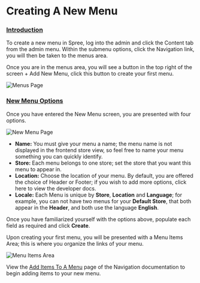 # Creating A New Menu

### [Introduction](creating-a-new-menu.md#introduction) <a id="introduction"></a>

To create a new menu in Spree, log into the admin and click the Content tab from the admin menu. Within the submenu options, click the Navigation link, you will then be taken to the menus area.

Once you are in the menus area, you will see a button in the top right of the screen + Add New Menu, click this button to create your first menu.



![Menus Page](..//images/image%20%281%29%20%281%29.png)

### [New Menu Options](creating-a-new-menu.md#new-menu-options) <a id="new-menu-options"></a>

Once you have entered the New Menu screen, you are presented with four options.



![New Menu Page](..//images/image%20%282%29.png)

* **Name:** You must give your menu a name; the menu name is not displayed in the frontend store view, so feel free to name your menu something you can quickly identify.
* **Store:** Each menu belongs to one store; set the store that you want this menu to appear in.
* **Location:** Choose the location of your menu. By default, you are offered the choice of Header or Footer; if you wish to add more options, click here to view the developer docs.
* **Locale:** Each Menu is unique by **Store**, **Location** and **Language**; for example, you can not have two menus for your **Default Store**, that both appear in the **Header**, and both use the language **English**.

Once you have familiarized yourself with the options above, populate each field as required and click **Create**.

Upon creating your first menu, you will be presented with a Menu Items Area; this is where you organize the links of your menu.



![Menu Items Area](..//images/image%20%284%29.png)

View the [Add Items To A Menu](add-items-to-a-menu.md) page of the Navigation documentation to begin adding items to your new menu.

